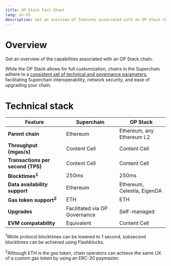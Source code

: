 ```yaml
---
title: OP Stack Fact Sheet
lang: en-US
description: Get an overview of features associated with an OP Stack chain
---
```


# Overview
Get an overview of the capabilities associated with an OP Stack chain.

While the OP Stack allows for full customization, chains in the Superchain adhere to a [consistent set of technical and governance parameters](/superchain/blockspace-charter), facilitating Superchain interoperability, network security, and ease of upgrading your chain.

# Technical stack
| Feature                            | Superchain                    | OP Stack                    |
| ---------------------------------- | ----------------------------- | --------------------------- |
| **Parent chain**                   | Ethereum                      | Ethereum, any Ethereum L2   |
| **Throughput (mgas/s)**            | Content Cell                  | Content Cell                |
| **Transactions per second (TPS)**  | Content Cell                  | Content Cell                |
| **Blocktimes<sup>1</sup>**         | 250ms                         | 250ms                       |
| **Data availability support**      | Ethereum                      | Ethereum, Celestia, EigenDA |
| **Gas token support<sup>2</sup>**  | ETH                           | ETH                         |
| **Upgrades**                       | Facilitated via OP Governance | Self-managed                |
| **EVM compatability**              | Equivalent                    | Content Cell                |

<sup>1</sup>While protocol blocktimes can be lowered to 1 second, subsecond blocktimes can be achieved using Flashblocks.

<sup>2</sup>Although ETH is the gas token, chain operators can achieve the same UX of a custom gas token by using an ERC-20 paymaster.
